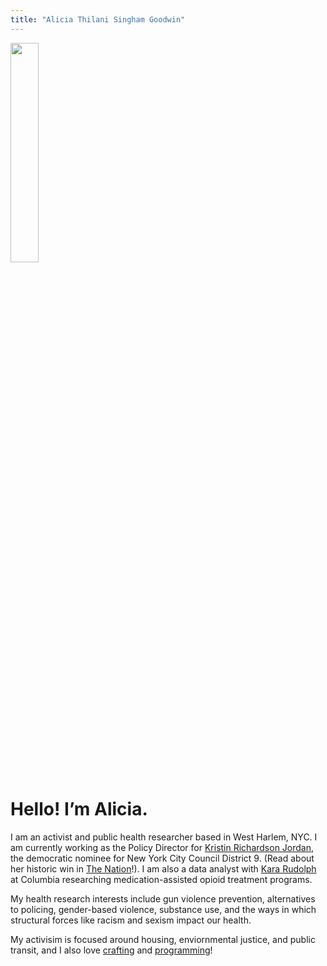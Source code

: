 ```yaml
---
title: "Alicia Thilani Singham Goodwin"
---
```


![](photos/headshot.png){width=30%} 

# Hello! I'm Alicia.

I am an activist and public health researcher based in West Harlem, NYC. I am currently working as the Policy Director for [Kristin Richardson Jordan](https://kristinforharlem.com/), the democratic nominee for New York City Council District 9. (Read about her historic win in [The Nation](https://www.thenation.com/article/politics/kristin-richardson-jordan-city-council/)!). I am also a data analyst with [Kara Rudolph](https://kararudolph.github.io/) at Columbia researching medication-assisted opioid treatment programs.

My health research interests include gun violence prevention, alternatives to policing, gender-based violence, substance use, and the ways in which structural forces like racism and sexism impact our health.

My activisim is focused around housing, enviornmental justice, and public transit, and I also love [crafting](/projects.html) and [programming](https://recurse.com)!

<script async defer src="https://www.recurse-scout.com/loader.js?t=6ea765e6242c4dcd2d8e4ca7394934f1"></script>